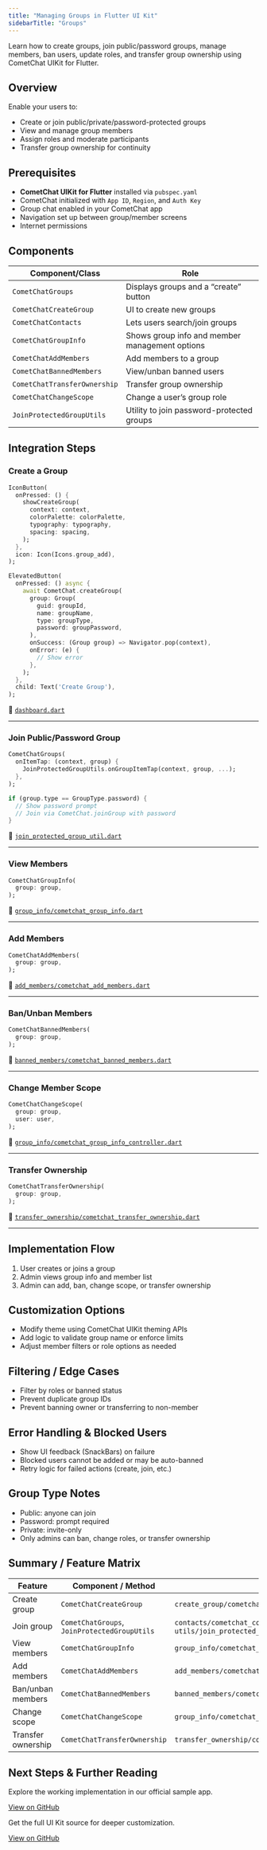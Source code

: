 ```yaml
---
title: "Managing Groups in Flutter UI Kit"
sidebarTitle: "Groups"
---
```


Learn how to create groups, join public/password groups, manage members, ban users, update roles, and transfer group ownership using CometChat UIKit for Flutter.

## Overview

Enable your users to:

- Create or join public/private/password-protected groups
- View and manage group members
- Assign roles and moderate participants
- Transfer group ownership for continuity

## Prerequisites

- **CometChat UIKit for Flutter** installed via `pubspec.yaml`
- CometChat initialized with `App ID`, `Region`, and `Auth Key`
- Group chat enabled in your CometChat app
- Navigation set up between group/member screens
- Internet permissions

## Components

| Component/Class              | Role                                                 |
|-----------------------------|------------------------------------------------------|
| `CometChatGroups`           | Displays groups and a “create” button                |
| `CometChatCreateGroup`      | UI to create new groups                              |
| `CometChatContacts`         | Lets users search/join groups                        |
| `CometChatGroupInfo`        | Shows group info and member management options       |
| `CometChatAddMembers`       | Add members to a group                               |
| `CometChatBannedMembers`    | View/unban banned users                              |
| `CometChatTransferOwnership`| Transfer group ownership                             |
| `CometChatChangeScope`      | Change a user’s group role                           |
| `JoinProtectedGroupUtils`   | Utility to join password-protected groups            |

## Integration Steps

### Create a Group

```dart
IconButton(
  onPressed: () {
    showCreateGroup(
      context: context,
      colorPalette: colorPalette,
      typography: typography,
      spacing: spacing,
    );
  },
  icon: Icon(Icons.group_add),
);
```

```dart
ElevatedButton(
  onPressed: () async {
    await CometChat.createGroup(
      group: Group(
        guid: groupId,
        name: groupName,
        type: groupType,
        password: groupPassword,
      ),
      onSuccess: (Group group) => Navigator.pop(context),
      onError: (e) {
        // Show error
      },
    );
  },
  child: Text('Create Group'),
);
```

📄 [`dashboard.dart`](https://github.com/cometchat/cometchat-uikit-flutter/blob/v5/sample_app/lib/dashboard.dart)

---

### Join Public/Password Group

```dart
CometChatGroups(
  onItemTap: (context, group) {
    JoinProtectedGroupUtils.onGroupItemTap(context, group, ...);
  },
);
```

```dart
if (group.type == GroupType.password) {
  // Show password prompt
  // Join via CometChat.joinGroup with password
}
```

📄 [`join_protected_group_util.dart`](https://github.com/cometchat/cometchat-uikit-flutter/blob/v5/sample_app/lib/utils/join_protected_group_util.dart)

---

### View Members

```dart
CometChatGroupInfo(
  group: group,
);
```

📄 [`group_info/cometchat_group_info.dart`](https://github.com/cometchat/cometchat-uikit-flutter/blob/v5/sample_app/lib/group_info/cometchat_group_info.dart)

---

### Add Members

```dart
CometChatAddMembers(
  group: group,
);
```

📄 [`add_members/cometchat_add_members.dart`](https://github.com/cometchat/cometchat-uikit-flutter/blob/v5/sample_app/lib/add_members/cometchat_add_members.dart)

---

### Ban/Unban Members

```dart
CometChatBannedMembers(
  group: group,
);
```

📄 [`banned_members/cometchat_banned_members.dart`](https://github.com/cometchat/cometchat-uikit-flutter/blob/v5/sample_app/lib/banned_members/cometchat_banned_members.dart)

---

### Change Member Scope

```dart
CometChatChangeScope(
  group: group,
  user: user,
);
```

📄 [`group_info/cometchat_group_info_controller.dart`](https://github.com/cometchat/cometchat-uikit-flutter/blob/v5/sample_app/lib/group_info/cometchat_group_info_controller.dart)

---

### Transfer Ownership

```dart
CometChatTransferOwnership(
  group: group,
);
```

📄 [`transfer_ownership/cometchat_transfer_ownership.dart`](https://github.com/cometchat/cometchat-uikit-flutter/blob/v5/sample_app/lib/transfer_ownership/cometchat_transfer_ownership.dart)

---

## Implementation Flow

1. User creates or joins a group  
2. Admin views group info and member list  
3. Admin can add, ban, change scope, or transfer ownership  

## Customization Options

- Modify theme using CometChat UIKit theming APIs
- Add logic to validate group name or enforce limits
- Adjust member filters or role options as needed

## Filtering / Edge Cases

- Filter by roles or banned status
- Prevent duplicate group IDs
- Prevent banning owner or transferring to non-member

## Error Handling & Blocked Users

- Show UI feedback (SnackBars) on failure
- Blocked users cannot be added or may be auto-banned
- Retry logic for failed actions (create, join, etc.)

## Group Type Notes

- Public: anyone can join  
- Password: prompt required  
- Private: invite-only  
- Only admins can ban, change roles, or transfer ownership

## Summary / Feature Matrix

| Feature             | Component / Method               | File Path                                           |
|---------------------|----------------------------------|-----------------------------------------------------|
| Create group        | `CometChatCreateGroup`           | `create_group/cometchat_create_group.dart`          |
| Join group          | `CometChatGroups`, `JoinProtectedGroupUtils` | `contacts/cometchat_contacts_controller.dart`, `utils/join_protected_group_util.dart` |
| View members        | `CometChatGroupInfo`             | `group_info/cometchat_group_info.dart`              |
| Add members         | `CometChatAddMembers`            | `add_members/cometchat_add_members.dart`            |
| Ban/unban members   | `CometChatBannedMembers`         | `banned_members/cometchat_banned_members.dart`      |
| Change scope        | `CometChatChangeScope`           | `group_info/cometchat_group_info.dart`              |
| Transfer ownership  | `CometChatTransferOwnership`     | `transfer_ownership/cometchat_transfer_ownership.dart` |

## Next Steps & Further Reading

<CardGroup>
<Card title="Flutter Sample App">
Explore the working implementation in our official sample app.

[View on GitHub](https://github.com/cometchat/cometchat-uikit-flutter/tree/v5/sample_app)
</Card>

<Card title="Flutter UIKit Source">
Get the full UI Kit source for deeper customization.

[View on GitHub](https://github.com/cometchat/cometchat-uikit-flutter/tree/v5/chat_uikit)
</Card>
</CardGroup>
